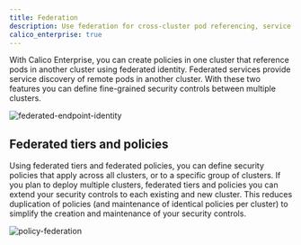 ```yaml
---
title: Federation
description: Use federation for cross-cluster pod referencing, service discovery, and security with tiered policies.
calico_enterprise: true
---
```


With Calico Enterprise, you can create policies in one cluster that reference pods in another cluster using federated identity. Federated services provide service discovery of remote pods in another cluster. With these two features you can define fine-grained security controls between multiple clusters.

![federated-endpoint-identity](/img/calico/federated-endpoint-identity.png)

## Federated tiers and policies

Using federated tiers and federated policies, you can define security policies that apply across all clusters, or to a specific group of clusters. If you plan to deploy multiple clusters, federated tiers and policies you can extend your security controls to each existing and new cluster. This reduces duplication of policies (and maintenance of identical policies per cluster) to simplify the creation and maintenance of your security controls.

![policy-federation](/img/calico/policy-federation.png)

